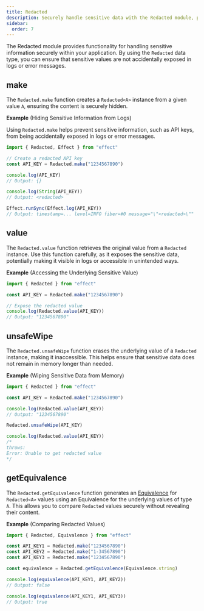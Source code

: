 ```yaml
---
title: Redacted
description: Securely handle sensitive data with the Redacted module, preventing accidental exposure in logs while supporting safe value access and comparison.
sidebar:
  order: 7
---
```


The Redacted module provides functionality for handling sensitive information securely within your application.
By using the `Redacted` data type, you can ensure that sensitive values are not accidentally exposed in logs or error messages.

## make

The `Redacted.make` function creates a `Redacted<A>` instance from a given value `A`, ensuring the content is securely hidden.

**Example** (Hiding Sensitive Information from Logs)

Using `Redacted.make` helps prevent sensitive information, such as API keys, from being accidentally exposed in logs or error messages.

```ts twoslash
import { Redacted, Effect } from "effect"

// Create a redacted API key
const API_KEY = Redacted.make("1234567890")

console.log(API_KEY)
// Output: {}

console.log(String(API_KEY))
// Output: <redacted>

Effect.runSync(Effect.log(API_KEY))
// Output: timestamp=... level=INFO fiber=#0 message="\"<redacted>\""
```

## value

The `Redacted.value` function retrieves the original value from a `Redacted` instance. Use this function carefully, as it exposes the sensitive data, potentially making it visible in logs or accessible in unintended ways.

**Example** (Accessing the Underlying Sensitive Value)

```ts twoslash
import { Redacted } from "effect"

const API_KEY = Redacted.make("1234567890")

// Expose the redacted value
console.log(Redacted.value(API_KEY))
// Output: "1234567890"
```

## unsafeWipe

The `Redacted.unsafeWipe` function erases the underlying value of a `Redacted` instance, making it inaccessible. This helps ensure that sensitive data does not remain in memory longer than needed.

**Example** (Wiping Sensitive Data from Memory)

```ts twoslash
import { Redacted } from "effect"

const API_KEY = Redacted.make("1234567890")

console.log(Redacted.value(API_KEY))
// Output: "1234567890"

Redacted.unsafeWipe(API_KEY)

console.log(Redacted.value(API_KEY))
/*
throws:
Error: Unable to get redacted value
*/
```

## getEquivalence

The `Redacted.getEquivalence` function generates an [Equivalence](/docs/behaviour/equivalence/) for `Redacted<A>` values using an Equivalence for the underlying values of type `A`. This allows you to compare `Redacted` values securely without revealing their content.

**Example** (Comparing Redacted Values)

```ts twoslash
import { Redacted, Equivalence } from "effect"

const API_KEY1 = Redacted.make("1234567890")
const API_KEY2 = Redacted.make("1-34567890")
const API_KEY3 = Redacted.make("1234567890")

const equivalence = Redacted.getEquivalence(Equivalence.string)

console.log(equivalence(API_KEY1, API_KEY2))
// Output: false

console.log(equivalence(API_KEY1, API_KEY3))
// Output: true
```
